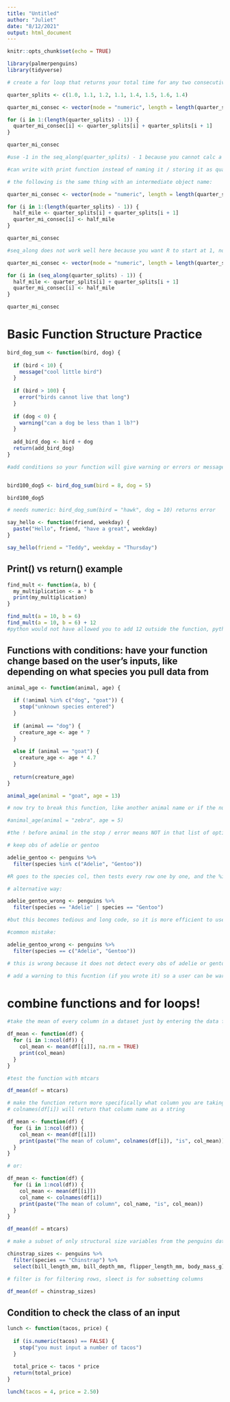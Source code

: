 ```yaml
---
title: "Untitled"
author: "Juliet"
date: "8/12/2021"
output: html_document
---
```


```r
knitr::opts_chunk$set(echo = TRUE)

library(palmerpenguins)
library(tidyverse)
```

```r
# create a for loop that returns your total time for any two consecutive quarter miles

quarter_splits <- c(1.0, 1.1, 1.2, 1.1, 1.4, 1.5, 1.6, 1.4)

quarter_mi_consec <- vector(mode = "numeric", length = length(quarter_splits) - 1)

for (i in 1:(length(quarter_splits) - 1)) {
  quarter_mi_consec[i] <- quarter_splits[i] + quarter_splits[i + 1]
}

quarter_mi_consec

#use -1 in the seq_along(quarter_splits) - 1 because you cannot calc a value for the last i because there is no consec value, so there should only be 7 values returned

#can write with print function instead of naming it / storing it as quarter_mi_consec

# the following is the same thing with an intermediate object name:

quarter_mi_consec <- vector(mode = "numeric", length = length(quarter_splits) - 1)

for (i in 1:(length(quarter_splits) - 1)) {
  half_mile <- quarter_splits[i] + quarter_splits[i + 1]
  quarter_mi_consec[i] <- half_mile
}

quarter_mi_consec

#seq_along does not work well here because you want R to start at 1, not 0, and seq_along would output the first value as 0

quarter_mi_consec <- vector(mode = "numeric", length = length(quarter_splits) - 1)

for (i in (seq_along(quarter_splits) - 1)) {
  half_mile <- quarter_splits[i] + quarter_splits[i + 1]
  quarter_mi_consec[i] <- half_mile
}

quarter_mi_consec

```

# Basic Function Structure Practice

```r
bird_dog_sum <- function(bird, dog) {
  
  if (bird < 10) {
    message("cool little bird")
  }
  
  if (bird > 100) {
    error("birds cannot live that long")
  }
  
  if (dog < 0) {
    warning("can a dog be less than 1 lb?")
  }
  
  add_bird_dog <- bird + dog
  return(add_bird_dog)
}

#add conditions so your function will give warning or errors or messages for the coder. add this condition before the function process in the {} because you want this error to be spit out as soon as the coder initially enters the values


bird100_dog5 <- bird_dog_sum(bird = 8, dog = 5)

bird100_dog5

# needs numeric: bird_dog_sum(bird = "hawk", dog = 10) returns error


```

```r
say_hello <- function(friend, weekday) {
  paste("Hello", friend, "have a great", weekday)
}

say_hello(friend = "Teddy", weekday = "Thursday")

```

## Print() vs return() example

```r
find_mult <- function(a, b) {
  my_multiplication <- a * b
  print(my_multiplication)
}

find_mult(a = 10, b = 6)
find_mult(a = 10, b = 6) + 12
#python would not have allowed you to add 12 outside the function, python needs you the RETURN not just print if you want to do subsequent steps to the value
```

## Functions with conditions: have your function change based on the user's inputs, like depending on what species you pull data from

```r
animal_age <- function(animal, age) {
  
  if (!animal %in% c("dog", "goat")) {
    stop("unknown species entered")
  }
  
  if (animal == "dog") {
    creature_age <- age * 7
  }
  
  else if (animal == "goat") {
    creature_age <- age * 4.7
  }
  
  return(creature_age)
}

animal_age(animal = "goat", age = 13)

# now try to break this function, like another animal name or if the number is written as "ten"

#animal_age(animal = "zebra", age = 5)

#the ! before animal in the stop / error means NOT in that list of options


```



```r
# keep obs of adelie or gentoo

adelie_gentoo <- penguins %>% 
  filter(species %in% c("Adelie", "Gentoo"))

#R goes to the species col, then tests every row one by one, and the %in% asks if it matches adelie or gentoo and keeps it if so

# alternative way:

adelie_gentoo_wrong <- penguins %>% 
  filter(species == "Adelie" | species == "Gentoo")

#but this becomes tedious and long code, so it is more efficient to use the previous way

#common mistake:

adelie_gentoo_wrong <- penguins %>% 
  filter(species == c("Adelie", "Gentoo"))

# this is wrong because it does not detect every obs of adelie or gentoo, it is looking for an exact match, it asks if row 1 is adelie, then asks if row 2 is gentoo, then goes to row 3 and asks if it is adelie, it is alternating this vector until it reaches the end

# add a warning to this fucntion (if you wrote it) so a user can be warned that this function is probs not doing what you want it to do!


```


# combine functions and for loops!
```r
#take the mean of every column in a dataset just by entering the data frame

df_mean <- function(df) {
  for (i in 1:ncol(df)) {
    col_mean <- mean(df[[i]], na.rm = TRUE)
    print(col_mean)
  }
}

#test the function with mtcars

df_mean(df = mtcars)

# make the function return more specifically what column you are taking the mean of
# colnames(df[i]) will return that column name as a string

df_mean <- function(df) {
  for (i in 1:ncol(df)) {
    col_mean <- mean(df[[i]])
    print(paste("The mean of column", colnames(df[i]), "is", col_mean))
  }
}

# or:

df_mean <- function(df) {
  for (i in 1:ncol(df)) {
    col_mean <- mean(df[[i]])
    col_name <- colnames(df[i])
    print(paste("The mean of column", col_name, "is", col_mean))
  }
}

df_mean(df = mtcars)

```


```r
# make a subset of only structural size variables from the penguins dataset for chinstrap

chinstrap_sizes <- penguins %>% 
  filter(species == "Chinstrap") %>% 
  select(bill_length_mm, bill_depth_mm, flipper_length_mm, body_mass_g)

# filter is for filtering rows, sleect is for subsetting columns

df_mean(df = chinstrap_sizes)
```


## Condition to check the class of an input

```r
lunch <- function(tacos, price) {
  
  if (is.numeric(tacos) == FALSE) {
    stop("you must input a number of tacos")
  }
  
  total_price <- tacos * price
  return(total_price)
}

lunch(tacos = 4, price = 2.50)
```















